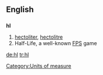 ==English==

==={{abbreviation}}===
'''hl'''

# [[hectoliter]], [[hectolitre]]
# Half-Life, a well-known [[FPS]] game

[[Category:Units of measure]]

[[de:hl]]
[[tr:hl]]